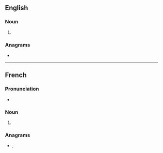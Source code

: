 {{also|catións|cátions}}
==English==

===Noun===
{{head|en|noun form}}

# {{plural of|en|cation}}

===Anagrams===
* {{anagrams|en|a=acinost|Catinos|Costain|actions|atonics|costain}}

----

==French==

===Pronunciation===
* {{fr-IPA|cat_ions}}

===Noun===
{{head|fr|noun plural form|g=m}}

# {{plural of|fr|cation}}

===Anagrams===
* {{l|fr|actions}}, {{l|fr|contais}}
